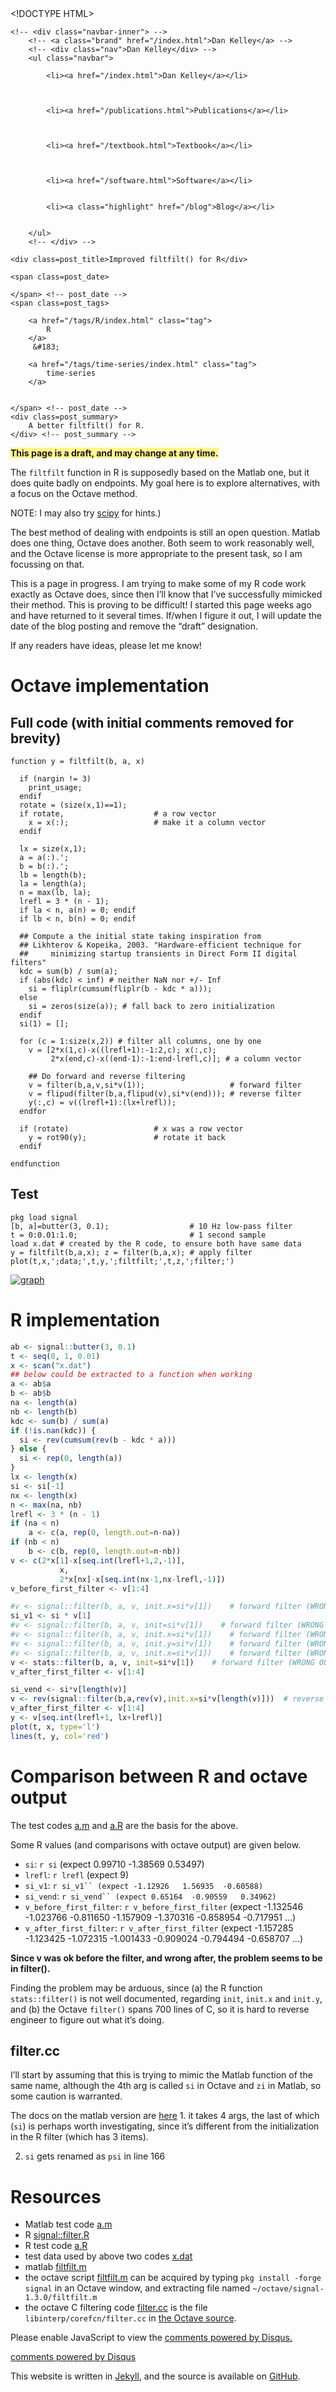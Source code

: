 <!DOCTYPE HTML>
<html>
<head>
<link rel='stylesheet' type='text/css' href='/css/syntax.css' />
<link rel='stylesheet' type='text/css' href='/css/style.css' />
<meta charset="UTF-8">
<title>Improved filtfilt() for R</title>
</head>

<body>
<div class="navbar">
    <!-- <div class="navbar-inner"> -->
        <!-- <a class="brand" href="/index.html">Dan Kelley</a> -->
        <!-- <div class="nav">Dan Kelley</div> -->
        <ul class="navbar">
            
            <li><a href="/index.html">Dan Kelley</a></li>
            

            
            <li><a href="/publications.html">Publications</a></li>
            

            
            <li><a href="/textbook.html">Textbook</a></li>
            

            
            <li><a href="/software.html">Software</a></li>
            
            
            <li><a class="highlight" href="/blog">Blog</a></li>
            

        </ul>
        <!-- </div> -->
</div>

<div id="content">
    




<!-- <div class="span8"> -->

<div class=topnav>

<!-- | <a href='/blog'>Home</a> | -->

</div> <!-- topnav -->


<div class="page-header">

    <div class=post_title>Improved filtfilt() for R</div>
<!-- </div> --> <!-- span8 -->

<!-- <div class="span4"> -->

<div class=slug>
    <span class=post_date>
        
    </span> <!-- post_date -->
    <span class=post_tags>
        
        <a href="/tags/R/index.html" class="tag">
            R
        </a>
         &#183; 
        
        <a href="/tags/time-series/index.html" class="tag">
            time-series
        </a>
        
        
    </span> <!-- post_date -->
    <div class=post_summary>
        A better filtfilt() for R.
    </div> <!-- post_summary -->
</div> <!-- slug ->

<!-- </div> -->
<!-- span4 -->
</div> <!-- page-header -->


<b style="background-color:#FFF68F;">This page is a draft, and may change at any time.</b>


The ``filtfilt`` function in R is supposedly based on the Matlab one, but it does quite badly on endpoints.  My goal here is to explore alternatives, with a focus on the Octave method.

NOTE: I may also try [scipy](http://wiki.scipy.org/Cookbook/FiltFilt) for hints.)

The best method of dealing with endpoints is still an open question.  Matlab does one thing, Octave does another.  Both seem to work reasonably well, and the Octave license is more appropriate to the present task, so I am focussing on that.

This is a page in progress.  I am trying to make some of my R code work exactly as Octave does, since then I'll know that I've successfully mimicked their method.  This is proving to be difficult!  I started this page weeks ago and have returned to it several times.  If/when I figure it out, I will update the date of the blog posting and remove the "draft" designation.

If any readers have ideas, please let me know!


# Octave implementation

## Full code (with initial comments removed for brevity)

<div class="highlight"><pre><code class="matlab"><span class="k">function</span><span class="w"> </span>y <span class="p">=</span><span class="w"> </span><span class="nf">filtfilt</span><span class="p">(</span>b, a, x<span class="p">)</span><span class="w"></span>

<span class="w">  </span><span class="k">if</span> <span class="p">(</span><span class="n">nargin</span> !<span class="p">=</span> <span class="mi">3</span><span class="p">)</span>
    <span class="n">print_usage</span><span class="p">;</span>
  <span class="n">endif</span>
  <span class="n">rotate</span> <span class="p">=</span> <span class="p">(</span><span class="nb">size</span><span class="p">(</span><span class="n">x</span><span class="p">,</span><span class="mi">1</span><span class="p">)</span><span class="o">==</span><span class="mi">1</span><span class="p">);</span>
  <span class="k">if</span> <span class="n">rotate</span><span class="p">,</span>                    # <span class="n">a</span> <span class="n">row</span> <span class="n">vector</span>
    <span class="n">x</span> <span class="p">=</span> <span class="n">x</span><span class="p">(:);</span>                   # <span class="n">make</span> <span class="n">it</span> <span class="n">a</span> <span class="n">column</span> <span class="n">vector</span>
  <span class="n">endif</span>

  <span class="n">lx</span> <span class="p">=</span> <span class="nb">size</span><span class="p">(</span><span class="n">x</span><span class="p">,</span><span class="mi">1</span><span class="p">);</span>
  <span class="n">a</span> <span class="p">=</span> <span class="n">a</span><span class="p">(:).</span><span class="s">&#39;;</span>
<span class="s">  b = b(:).&#39;</span><span class="p">;</span>
  <span class="n">lb</span> <span class="p">=</span> <span class="nb">length</span><span class="p">(</span><span class="n">b</span><span class="p">);</span>
  <span class="n">la</span> <span class="p">=</span> <span class="nb">length</span><span class="p">(</span><span class="n">a</span><span class="p">);</span>
  <span class="n">n</span> <span class="p">=</span> <span class="n">max</span><span class="p">(</span><span class="n">lb</span><span class="p">,</span> <span class="n">la</span><span class="p">);</span>
  <span class="n">lrefl</span> <span class="p">=</span> <span class="mi">3</span> <span class="o">*</span> <span class="p">(</span><span class="n">n</span> <span class="o">-</span> <span class="mi">1</span><span class="p">);</span>
  <span class="k">if</span> <span class="n">la</span> <span class="o">&lt;</span> <span class="n">n</span><span class="p">,</span> <span class="n">a</span><span class="p">(</span><span class="n">n</span><span class="p">)</span> <span class="p">=</span> <span class="mi">0</span><span class="p">;</span> <span class="n">endif</span>
  <span class="k">if</span> <span class="n">lb</span> <span class="o">&lt;</span> <span class="n">n</span><span class="p">,</span> <span class="n">b</span><span class="p">(</span><span class="n">n</span><span class="p">)</span> <span class="p">=</span> <span class="mi">0</span><span class="p">;</span> <span class="n">endif</span>

  ## <span class="n">Compute</span> <span class="n">a</span> <span class="n">the</span> <span class="n">initial</span> <span class="n">state</span> <span class="n">taking</span> <span class="n">inspiration</span> <span class="n">from</span>
  ## <span class="n">Likhterov</span> <span class="o">&amp;</span> <span class="n">Kopeika</span><span class="p">,</span> <span class="mf">2003.</span> &quot;<span class="n">Hardware</span><span class="o">-</span><span class="n">efficient</span> <span class="n">technique</span> <span class="k">for</span>
  ##     <span class="n">minimizing</span> <span class="n">startup</span> <span class="n">transients</span> <span class="n">in</span> <span class="n">Direct</span> <span class="n">Form</span> <span class="n">II</span> <span class="n">digital</span> <span class="n">filters</span>&quot;
  <span class="n">kdc</span> <span class="p">=</span> <span class="n">sum</span><span class="p">(</span><span class="n">b</span><span class="p">)</span> <span class="o">/</span> <span class="n">sum</span><span class="p">(</span><span class="n">a</span><span class="p">);</span>
  <span class="k">if</span> <span class="p">(</span><span class="nb">abs</span><span class="p">(</span><span class="n">kdc</span><span class="p">)</span> <span class="o">&lt;</span> <span class="nb">inf</span><span class="p">)</span> # <span class="n">neither</span> <span class="n">NaN</span> <span class="n">nor</span> <span class="o">+/-</span> <span class="n">Inf</span>
    <span class="n">si</span> <span class="p">=</span> <span class="nb">fliplr</span><span class="p">(</span><span class="n">cumsum</span><span class="p">(</span><span class="nb">fliplr</span><span class="p">(</span><span class="n">b</span> <span class="o">-</span> <span class="n">kdc</span> <span class="o">*</span> <span class="n">a</span><span class="p">)));</span>
  <span class="k">else</span>
    <span class="n">si</span> <span class="p">=</span> <span class="nb">zeros</span><span class="p">(</span><span class="nb">size</span><span class="p">(</span><span class="n">a</span><span class="p">));</span> # <span class="n">fall</span> <span class="n">back</span> <span class="n">to</span> <span class="n">zero</span> <span class="n">initialization</span>
  <span class="n">endif</span>
  <span class="n">si</span><span class="p">(</span><span class="mi">1</span><span class="p">)</span> <span class="p">=</span> <span class="p">[];</span>

  <span class="k">for</span> <span class="p">(</span><span class="n">c</span> <span class="p">=</span> <span class="mi">1</span><span class="p">:</span><span class="nb">size</span><span class="p">(</span><span class="n">x</span><span class="p">,</span><span class="mi">2</span><span class="p">))</span> # <span class="n">filter</span> <span class="n">all</span> <span class="n">columns</span><span class="p">,</span> <span class="n">one</span> <span class="n">by</span> <span class="n">one</span>
    <span class="n">v</span> <span class="p">=</span> <span class="p">[</span><span class="mi">2</span><span class="o">*</span><span class="n">x</span><span class="p">(</span><span class="mi">1</span><span class="p">,</span><span class="n">c</span><span class="p">)</span><span class="o">-</span><span class="n">x</span><span class="p">((</span><span class="n">lrefl</span><span class="o">+</span><span class="mi">1</span><span class="p">):</span><span class="o">-</span><span class="mi">1</span><span class="p">:</span><span class="mi">2</span><span class="p">,</span><span class="n">c</span><span class="p">);</span> <span class="n">x</span><span class="p">(:,</span><span class="n">c</span><span class="p">);</span>
         <span class="mi">2</span><span class="o">*</span><span class="n">x</span><span class="p">(</span><span class="k">end</span><span class="p">,</span><span class="n">c</span><span class="p">)</span><span class="o">-</span><span class="n">x</span><span class="p">((</span><span class="k">end</span><span class="o">-</span><span class="mi">1</span><span class="p">):</span><span class="o">-</span><span class="mi">1</span><span class="p">:</span><span class="k">end</span><span class="o">-</span><span class="n">lrefl</span><span class="p">,</span><span class="n">c</span><span class="p">)];</span> # <span class="n">a</span> <span class="n">column</span> <span class="n">vector</span>

    ## <span class="n">Do</span> <span class="n">forward</span> <span class="n">and</span> <span class="n">reverse</span> <span class="n">filtering</span>
    <span class="n">v</span> <span class="p">=</span> <span class="n">filter</span><span class="p">(</span><span class="n">b</span><span class="p">,</span><span class="n">a</span><span class="p">,</span><span class="n">v</span><span class="p">,</span><span class="n">si</span><span class="o">*</span><span class="n">v</span><span class="p">(</span><span class="mi">1</span><span class="p">));</span>                   # <span class="n">forward</span> <span class="n">filter</span>
    <span class="n">v</span> <span class="p">=</span> <span class="nb">flipud</span><span class="p">(</span><span class="n">filter</span><span class="p">(</span><span class="n">b</span><span class="p">,</span><span class="n">a</span><span class="p">,</span><span class="nb">flipud</span><span class="p">(</span><span class="n">v</span><span class="p">),</span><span class="n">si</span><span class="o">*</span><span class="n">v</span><span class="p">(</span><span class="k">end</span><span class="p">)));</span> # <span class="n">reverse</span> <span class="n">filter</span>
    <span class="n">y</span><span class="p">(:,</span><span class="n">c</span><span class="p">)</span> <span class="p">=</span> <span class="n">v</span><span class="p">((</span><span class="n">lrefl</span><span class="o">+</span><span class="mi">1</span><span class="p">):(</span><span class="n">lx</span><span class="o">+</span><span class="n">lrefl</span><span class="p">));</span>
  <span class="n">endfor</span>

  <span class="k">if</span> <span class="p">(</span><span class="n">rotate</span><span class="p">)</span>                   # <span class="n">x</span> <span class="n">was</span> <span class="n">a</span> <span class="n">row</span> <span class="n">vector</span>
    <span class="n">y</span> <span class="p">=</span> <span class="nb">rot90</span><span class="p">(</span><span class="n">y</span><span class="p">);</span>               # <span class="n">rotate</span> <span class="n">it</span> <span class="n">back</span>
  <span class="n">endif</span>

<span class="n">endfunction</span>
</code></pre></div>


## Test

<div class="highlight"><pre><code class="matlab"><span class="n">pkg</span> <span class="n">load</span> <span class="n">signal</span>
<span class="p">[</span><span class="n">b</span><span class="p">,</span> <span class="n">a</span><span class="p">]=</span><span class="n">butter</span><span class="p">(</span><span class="mi">3</span><span class="p">,</span> <span class="mf">0.1</span><span class="p">);</span>                  # <span class="mi">10</span> <span class="n">Hz</span> <span class="n">low</span><span class="o">-</span><span class="n">pass</span> <span class="n">filter</span>
<span class="n">t</span> <span class="p">=</span> <span class="mi">0</span><span class="p">:</span><span class="mf">0.01</span><span class="p">:</span><span class="mf">1.0</span><span class="p">;</span>                         # <span class="mi">1</span> <span class="n">second</span> <span class="n">sample</span>
<span class="n">load</span> <span class="n">x</span><span class="p">.</span><span class="n">dat</span> # <span class="n">created</span> <span class="n">by</span> <span class="n">the</span> <span class="n">R</span> <span class="n">code</span><span class="p">,</span> <span class="n">to</span> <span class="n">ensure</span> <span class="n">both</span> <span class="n">have</span> <span class="n">same</span> <span class="n">data</span>
<span class="n">y</span> <span class="p">=</span> <span class="n">filtfilt</span><span class="p">(</span><span class="n">b</span><span class="p">,</span><span class="n">a</span><span class="p">,</span><span class="n">x</span><span class="p">);</span> <span class="n">z</span> <span class="p">=</span> <span class="n">filter</span><span class="p">(</span><span class="n">b</span><span class="p">,</span><span class="n">a</span><span class="p">,</span><span class="n">x</span><span class="p">);</span> # <span class="n">apply</span> <span class="n">filter</span>
<span class="n">plot</span><span class="p">(</span><span class="n">t</span><span class="p">,</span><span class="n">x</span><span class="p">,</span><span class="s">&#39;;data;&#39;</span><span class="p">,</span><span class="n">t</span><span class="p">,</span><span class="n">y</span><span class="p">,</span><span class="s">&#39;;filtfilt;&#39;</span><span class="p">,</span><span class="n">t</span><span class="p">,</span><span class="n">z</span><span class="p">,</span><span class="s">&#39;;filter;&#39;</span><span class="p">)</span>
</code></pre></div>



[![graph](/assets/2014-02-19-filtfilt_octave-thumbnail.png)](/assets/2014-02-19-filtfilt_octave.png)

# R implementation

```r
ab <- signal::butter(3, 0.1)
t <- seq(0, 1, 0.01)
x <- scan("x.dat")
## below could be extracted to a function when working
a <- ab$a
b <- ab$b
na <- length(a)
nb <- length(b)
kdc <- sum(b) / sum(a)
if (!is.nan(kdc)) {
  si <- rev(cumsum(rev(b - kdc * a)))
} else {
  si <- rep(0, length(a))
}
lx <- length(x)
si <- si[-1]
nx <- length(x)
n <- max(na, nb)
lrefl <- 3 * (n - 1)
if (na < n)
    a <- c(a, rep(0, length.out=n-na))
if (nb < n)
    b <- c(b, rep(0, length.out=n-nb))
v <- c(2*x[1]-x[seq.int(lrefl+1,2,-1)],
           x,
           2*x[nx]-x[seq.int(nx-1,nx-lrefl,-1)])
v_before_first_filter <- v[1:4]

#v <- signal::filter(b, a, v, init.x=si*v[1])    # forward filter (WRONG OUTPUT)
si_v1 <- si * v[1]
#v <- signal::filter(b, a, v, init=si*v[1])    # forward filter (WRONG OUTPUT)
#v <- signal::filter(b, a, v, init.x=si*v[1])    # forward filter (WRONG OUTPUT)
#v <- signal::filter(b, a, v, init.y=si*v[1])    # forward filter (WRONG OUTPUT)
#v <- signal::filter(b, a, v, init.x=si*v[1])    # forward filter (WRONG OUTPUT)
v <- stats::filter(b, a, v, init=si*v[1])    # forward filter (WRONG OUTPUT)
v_after_first_filter <- v[1:4]

si_vend <- si*v[length(v)]
v <- rev(signal::filter(b,a,rev(v),init.x=si*v[length(v)]))  # reverse filter
v_after_first_filter <- v[1:4]
y <- v[seq.int(lrefl+1, lx+lrefl)]
plot(t, x, type='l')
lines(t, y, col='red')

```

# Comparison between R and octave output

The test codes [a.m](/assets/a_m.html) and [a.R](/assets/a_R.html) are the basis for the above.

Some R values (and comparisons with octave output) are given below.

* ``si``: `r si` (expect 0.99710  -1.38569   0.53497)
* ``lrefl``: `r lrefl` (expect 9)
* ``si_v1``: `r si_v1`` (expect -1.12926   1.56935  -0.60588)`
* ``si_vend``: `r si_vend`` (expect 0.65164  -0.90559   0.34962)`
* ``v_before_first_filter``: `r v_before_first_filter` (expect -1.132546  -1.023766  -0.811650  -1.157909  -1.370316  -0.858954  -0.717951  ...)
* ``v_after_first_filter``: `r v_after_first_filter` (expect -1.157285  -1.123425  -1.072315  -1.001433  -0.909024  -0.794494  -0.658707 ...)

**Since v was ok before the filter, and wrong after, the problem seems to be in filter().**

Finding the problem may be arduous, since (a) the R function ``stats::filter()`` is not well documented, regarding ``init``, ``init.x`` and ``init.y``, and (b) the Octave ``filter()`` spans 700 lines of C, so it is hard to reverse engineer to figure out what it's doing.



## filter.cc

I'll start by assuming that this is trying to mimic the Matlab function of the same name, although the 4th arg is called ``si`` in Octave and ``zi`` in Matlab, so some caution is warranted.

The docs on the matlab version are [here](http://www.mathworks.com/help/matlab/ref/filter.html)
1. it takes 4 args, the last of which (``si``) is perhaps worth investigating, since it's different from the initialization in the R filter (which has 3 items).

2. ``si`` gets renamed as ``psi`` in line 166


# Resources
* Matlab test code [a.m](/assets/a_m.html)
* R [signal::filter.R](/assets/stats_filter_R.html)
* R test code [a.R](/assets/a_R.html)
* test data used by above two codes [x.dat](/assets/x.dat)
* matlab [filtfilt.m](/assets/filtfilt_m_matlab.html) 
* the octave script [filtfilt.m](/assets/filtfilt_m.html)  can be acquired by typing ``pkg install -forge signal`` in an Octave window, and extracting file named ``~/octave/signal-1.3.0/filtfilt.m``
* the octave C filtering code [filter.cc](/assets/filter_cc.html) is the file ``libinterp/corefcn/filter.cc`` in [the Octave source](http://www.gnu.org/software/octave/download.html).



<div id="disqus_thread"></div>
<script type="text/javascript">
/* * * CONFIGURATION VARIABLES: EDIT BEFORE PASTING INTO YOUR WEBPAGE * * */
var disqus_shortname = 'dankelleydalhousie'; // required: replace example with your forum shortname

/* * * DON'T EDIT BELOW THIS LINE * * */
(function() {
 var dsq = document.createElement('script'); dsq.type = 'text/javascript'; dsq.async = true;
 dsq.src = '//' + disqus_shortname + '.disqus.com/embed.js';
 (document.getElementsByTagName('head')[0] || document.getElementsByTagName('body')[0]).appendChild(dsq);
 })();
</script>
<noscript>Please enable JavaScript to view the <a href="http://disqus.com/?ref_noscript">comments powered by Disqus.</a></noscript>
<a href="http://disqus.com" class="dsq-brlink">comments powered by <span class="logo-disqus">Disqus</span></a>


</div>

<p class="footnote">This website is written in <a
href="http://jekyllrb.com">Jekyll</a>, and the source is available on <a
href="https://github.com/dankelley/dankelley.github.io">GitHub</a>.</p>

</body>
</html>

